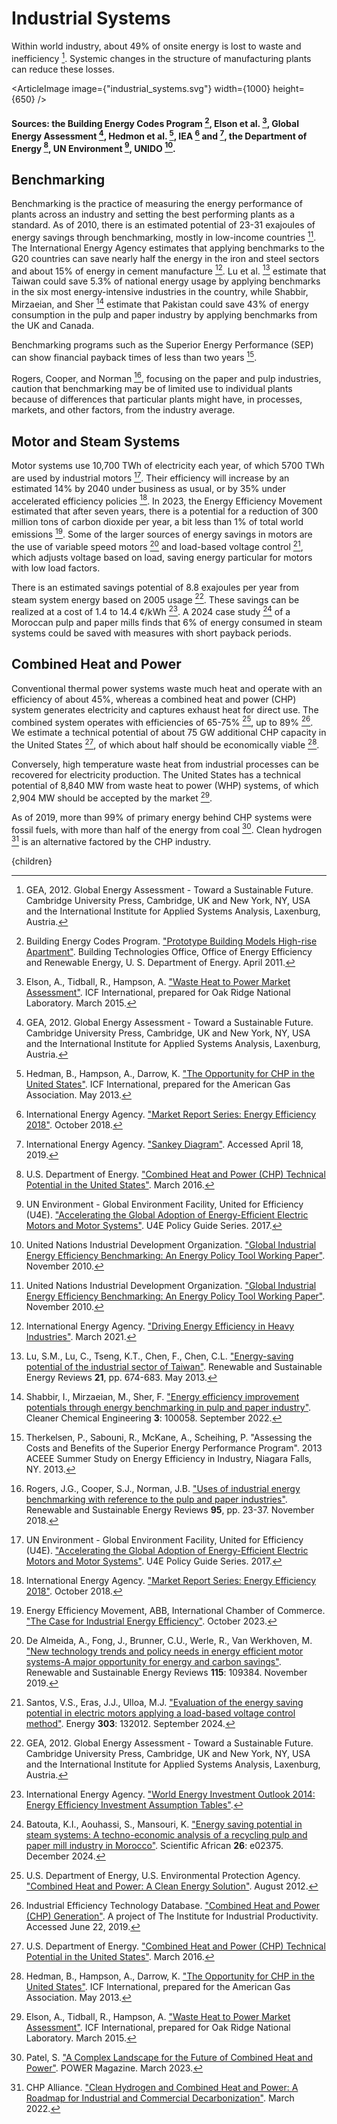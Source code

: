 



# Industrial Systems

Within world industry, about 49% of onsite energy is lost to waste and inefficiency [^4]. Systemic changes in the structure of manufacturing plants can reduce these losses.

<ArticleImage image={"industrial_systems.svg"} width={1000} height={650} />
#### Sources: the Building Energy Codes Program [^1], Elson et al. [^3], Global Energy Assessment [^4], Hedmon et al. [^7], IEA [^9] and [^10], the Department of Energy [^19], UN Environment [^21], UNIDO [^22].

## Benchmarking
Benchmarking is the practice of measuring the energy performance of plants across an industry and setting the best performing plants as a standard. As of 2010, there is an estimated potential of 23-31 exajoules of energy savings through benchmarking, mostly in low-income countries [^22]. The International Energy Agency estimates that applying benchmarks to the G20 countries can save nearly half the energy in the iron and steel sectors and about 15% of energy in cement manufacture [^24]. Lu et al. [^25] estimate that Taiwan could save 5.3% of national energy usage by applying benchmarks in the six most energy-intensive industries in the country, while Shabbir, Mirzaeian, and Sher [^26] estimate that Pakistan could save 43% of energy consumption in the pulp and paper industry by applying benchmarks from the UK and Canada.

Benchmarking programs such as the Superior Energy Performance (SEP) can show financial payback times of less than two years [^14].

<BenchmarkingSolution />

Rogers, Cooper, and Norman [^27], focusing on the paper and pulp industries, caution that benchmarking may be of limited use to individual plants because of differences that particular plants might have, in processes, markets, and other factors, from the industry average.

## Motor and Steam Systems
Motor systems use 10,700 TWh of electricity each year, of which 5700 TWh are used by industrial motors [^21]. Their efficiency will increase by an estimated 14% by 2040 under business as usual, or by 35% under accelerated efficiency policies [^9]. In 2023, the Energy Efficiency Movement estimated that after seven years, there is a potential for a reduction of 300 million tons of carbon dioxide per year, a bit less than 1% of total world emissions [^28]. Some of the larger sources of energy savings in motors are the use of variable speed motors [^29] and load-based voltage control [^30], which adjusts voltage based on load, saving energy particular for motors with low load factors.

<ImprovedMotorSystemsSolution />

There is an estimated savings potential of 8.8 exajoules per year from steam system energy based on 2005 usage [^4]. These savings can be realized at a cost of 1.4 to 14.4 ¢/kWh [^11]. A 2024 case study [^31] of a Moroccan pulp and paper mills finds that 6% of energy consumed in steam systems could be saved with measures with short payback periods.

<ImprovedSteamSystemsSolution />

## Combined Heat and Power
Conventional thermal power systems waste much heat and operate with an efficiency of about 45%, whereas a combined heat and power (CHP) system generates electricity and captures exhaust heat for direct use. The combined system operates with efficiencies of 65-75% [^20], up to 89% [^8]. We estimate a technical potential of about 75 GW additional CHP capacity in the United States [^19], of which about half should be economically viable [^7].

Conversely, high temperature waste heat from industrial processes can be recovered for electricity production. The United States has a technical potential of 8,840 MW from waste heat to power (WHP) systems, of which 2,904 MW should be accepted by the market [^3].

<IndustrialWasteHeatRecoveryLoanProgramSolution />

As of 2019, more than 99% of primary energy behind CHP systems were fossil fuels, with more than half of the energy from coal [^32]. Clean hydrogen [^33] is an alternative factored by the CHP industry.

[^1]: Building Energy Codes Program. ["Prototype Building Models High-rise Apartment"](https://www.energycodes.gov/901-prototype-building-models-high-rise-apartment). Building Technologies Office, Office of Energy Efficiency and Renewable Energy, U. S. Department of Energy. April 2011.

[^2]: Bureau of Labor Statistics. ["Employee Tenure in 2020"](https://www.bls.gov/news.release/pdf/tenure.pdf). U. S. Department of Labor. September 2020.

[^3]: Elson, A., Tidball, R., Hampson, A. ["Waste Heat to Power Market Assessment"](http://info.ornl.gov/sites/publications/files/Pub52953.pdf). ICF International, prepared for Oak Ridge National Laboratory. March 2015.

[^4]: GEA, 2012. Global Energy Assessment - Toward a Sustainable Future. Cambridge University Press, Cambridge, UK and New York, NY, USA and the International Institute for Applied Systems Analysis, Laxenburg, Austria.

[^5]: Genalta Power. ["Waste Heat to Power"](https://www.genaltapower.com/waste-heat-to-power). Accessed April 3, 2021.

[^6]: Grand View Research. ["Waste Heat Recovery System Market Size, Share & Trends Analysis Report By Application (Preheating, Power & Steam Generation), By End User (Petroleum Refinery, Power, Metal Production), And Segment Forecasts, 2020 - 2027"](https://www.grandviewresearch.com/industry-analysis/waste-heat-recovery-system-market). Report ID: GVR-4-68038-466-6. May 2020.

[^7]: Hedman, B., Hampson, A., Darrow, K. ["The Opportunity for CHP in the United States"](https://www.aga.org/sites/default/files/sites/default/files/media/the_opportunity_for_chp_in_the_united_states_-_final_report_0.pdf). ICF International, prepared for the American Gas Association. May 2013.

[^8]: Industrial Efficiency Technology Database. ["Combined Heat and Power (CHP) Generation"](http://ietd.iipnetwork.org/content/combined-heat-and-power-chp-generation). A project of The Institute for Industrial Productivity. Accessed June 22, 2019.

[^9]: International Energy Agency. ["Market Report Series: Energy Efficiency 2018"](https://webstore.iea.org/market-report-series-energy-efficiency-2018). October 2018.

[^10]: International Energy Agency. ["Sankey Diagram"](https://www.iea.org/Sankey/). Accessed April 18, 2019.

[^11]: International Energy Agency. ["World Energy Investment Outlook 2014: Energy Efficiency Investment Assumption Tables"](http://www.worldenergyoutlook.org/investment).

[^12]: Maldonado, D. ["Industrial Energy Consumption, Benchmarking, and Analysis in the United States"](https://scholarworks.uark.edu/meeguht/48/). Mechanical Engineering Undergraduate Honors Theses, University of Arkansas, Fayetteville. December 2015.

[^13]: Naden, D. ["Waste Heat Recovery"](https://www.youtube.com/watch?v=iaV3YJ5E4xY). YouTube video, Waste Heat Recovery Industrial Workshop - June 27, 2017. August 2017.

[^14]: Therkelsen, P., Sabouni, R., McKane, A., Scheihing, P. "Assessing the Costs and Benefits of the Superior Energy Performance Program". 2013 ACEEE Summer Study on Energy Efficiency in Industry, Niagara Falls, NY. 2013.

[^15]: Sengupta, P., Dutta, S. K., Choudhury, B. K. ["Waste Heat Recovery Policy"](https://link.springer.com/chapter/10.1007/978-981-10-7509-4_11). In: Gautam A., De S., Dhar A., Gupta J., Pandey A. (eds) Sustainable Energy and Transportation. Energy, Environment, and Sustainability. Springer, Singapore. December 2017.

[^16]: U. S. Congress. ["Consolidated Appropriations Act, 2021"](https://www.congress.gov/116/bills/hr133/BILLS-116hr133enr.pdf). Government Printing Office. Accessed April 3, 2021.

[^17]: U. S. Department of Energy. ["Loan Programs Office"](https://www.energy.gov/lpo/loan-programs-office). Accessed April 3, 2021.

[^18]: U. S. EPA, Combined Heat and Power Partnership. ["Waste Heat to Power Systems"](https://www.epa.gov/sites/production/files/2015-07/documents/waste_heat_to_power_systems.pdf). May 2012.

[^19]: U.S. Department of Energy. ["Combined Heat and Power (CHP) Technical Potential in the United States"](https://www.energy.gov/sites/prod/files/2016/04/f30/CHP%20Technical%20Potential%20Study%203-31-2016%20Final.pdf). March 2016.

[^20]: U.S. Department of Energy, U.S. Environmental Protection Agency. ["Combined Heat and Power: A Clean Energy Solution"](http://energy.gov/eere/amo/downloads/chp-clean-energy-solution-august-2012). August 2012.

[^21]: UN Environment - Global Environment Facility, United for Efficiency (U4E). ["Accelerating the Global Adoption of Energy-Efficient Electric Motors and Motor Systems"](http://united4efficiency.org/wp-content/uploads/2017/09/U4E-MotorGuide-201709-Final.pdf). U4E Policy Guide Series. 2017.

[^22]: United Nations Industrial Development Organization. ["Global Industrial Energy Efficiency Benchmarking: An Energy Policy Tool Working Paper"](https://www.researchgate.net/publication/50925951_Global_industrial_energy_efficiency_benchmark_an_energy_policy_tool-working_paper). November 2010.

[^23]: Xu, Z. Y., Wang, R. Z., Yang, C. ["Perspectives for low-temperature waste heat recovery"](https://www.sciencedirect.com/science/article/pii/S0360544219306140?via%3Dihub). Energy **176**, pp. 1037-1043. June 2019.

[^24]: International Energy Agency. ["Driving Energy Efficiency in Heavy Industries"](https://www.iea.org/articles/driving-energy-efficiency-in-heavy-industries). March 2021.

[^25]: Lu, S.M., Lu, C., Tseng, K.T., Chen, F., Chen, C.L. ["Energy-saving potential of the industrial sector of Taiwan"](https://doi.org/10.1016/j.rser.2013.01.021). Renewable and Sustainable Energy Reviews **21**, pp. 674-683. May 2013.

[^26]: Shabbir, I., Mirzaeian, M., Sher, F. ["Energy efficiency improvement potentials through energy benchmarking in pulp and paper industry"](https://doi.org/10.1016/j.clce.2022.100058). Cleaner Chemical Engineering **3**: 100058. September 2022.

[^27]: Rogers, J.G., Cooper, S.J., Norman, J.B. ["Uses of industrial energy benchmarking with reference to the pulp and paper industries"](https://doi.org/10.1016/j.rser.2018.06.019). Renewable and Sustainable Energy Reviews **95**, pp. 23-37. November 2018.

[^28]: Energy Efficiency Movement, ABB, International Chamber of Commerce. ["The Case for Industrial Energy Efficiency"](https://report.energyefficiencymovement.com/guide/?utm_source=eem_website&utm_medium=referral&utm_campaign=industrial_efficiency_2023&utm_content=lp_view_report). October 2023.

[^29]: De Almeida, A., Fong, J., Brunner, C.U., Werle, R., Van Werkhoven, M. ["New technology trends and policy needs in energy efficient motor systems-A major opportunity for energy and carbon savings"](https://doi.org/10.1016/j.rser.2019.109384). Renewable and Sustainable Energy Reviews **115**: 109384. November 2019.

[^30]: Santos, V.S., Eras, J.J., Ulloa, M.J. ["Evaluation of the energy saving potential in electric motors applying a load-based voltage control method"](https://doi.org/10.1016/j.energy.2024.132012). Energy **303**: 132012. September 2024.

[^31]: Batouta, K.I., Aouhassi, S., Mansouri, K. ["Energy saving potential in steam systems: A techno-economic analysis of a recycling pulp and paper mill industry in Morocco"](https://doi.org/10.1016/j.sciaf.2024.e02375). Scientific African **26**: e02375. December 2024.

[^32]: Patel, S. ["A Complex Landscape for the Future of Combined Heat and Power"](https://www.powermag.com/a-complex-landscape-for-the-future-of-combined-heat-and-power/). POWER Magazine. March 2023.

[^33]: CHP Alliance. ["Clean Hydrogen and Combined Heat and Power: A Roadmap for Industrial and Commercial Decarbonization"](https://chpalliance.org/resources/publications/clean-hydrogen-and-combined-heat-and-power-a-roadmap-for-industrial-and-commercial-decarbonization/). March 2022.

  <Article 
    focusAreaUrl={focusAreaUrl} 
    hierarchy={hierarchy} 
    site={site}
  >
    {children}
  </Article>